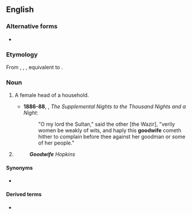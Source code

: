 {{also|Goodwife}}
==English==

===Alternative forms===
* {{sense|title}} {{alter|en|Goodwife}}

===Etymology===
From {{inh|en|enm|goodwyf}}, {{m|enm|godwyf}}, {{m|enm|godwif}}, equivalent to {{af|en|good|wife}}.

===Noun===
{{en-noun|goodwives}}

# {{lb|en|obsolete}} A female head of a household.
#* '''1886-88''', {{w|Richard F. Burton}}, ''The Supplemental Nights to the Thousand Nights and a Night'':
#*: "O my lord the Sultan," said the other [the Wazir], "verily women be weakly of wits, and haply this '''goodwife''' cometh hither to complain before thee against her goodman or some of her people."
# {{lb|en|obsolete}} {{non-gloss definition|A title of respect for a woman.}}
#: '''''Goodwife''' Hopkins''

====Synonyms====
* {{sense|title}} {{l|en|Mrs}}

====Derived terms====
* {{sense|title}} {{l|en|goody}}